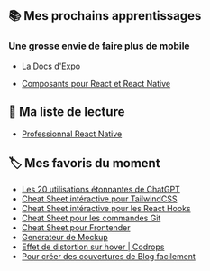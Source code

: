 ## 📚 Mes prochains apprentissages

### Une grosse envie de faire plus de mobile

- [La Docs d'Expo](https://docs.expo.dev/)

- [Composants pour React et React Native](https://nativebase.io/)

## 📃 Ma liste de lecture

- [Professionnal React Native](https://www.packtpub.com/product/professional-react-native/9781800563681)

## 🏷 Mes favoris du moment

- [Les 20 utilisations étonnantes de ChatGPT](https://markwschaefer.medium.com/20-entertaining-uses-of-chatgpt-you-never-knew-were-possible-3bc2644d4507)
- [Cheat Sheet intéractive pour TailwindCSS](https://nerdcave.com/tailwind-cheat-sheet/)
- [Cheat Sheet intéractive pour les React Hooks](https://react-hooks-cheatsheet.surge.sh/)
- [Cheat Sheet pour les commandes Git](https://gitsheet.wtf/)
- [Cheat Sheet pour Frontender](https://cheatsheets.shecodes.io/)
- [Generateur de Mockup](https://techsini.com/multi-mockup/index.php)
- [Effet de distortion sur hover | Codrops](https://tympanus.net/Development/DistortionHoverEffect/)
- [Pour créer des couvertures de Blog facilement](https://coverview.vercel.app/)
